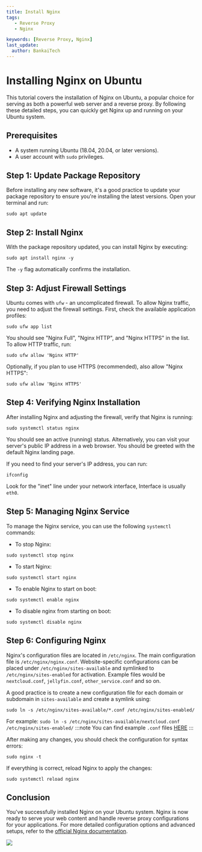 ```yaml
---
title: Install Nginx
tags:
   - Reverse Proxy
   - Nginx

keywords: [Reverse Proxy, Nginx]
last_update:
  author: BankaiTech
---
```


# Installing Nginx on Ubuntu

This tutorial covers the installation of Nginx on Ubuntu, a popular choice for serving as both a powerful web server and a reverse proxy. By following these detailed steps, you can quickly get Nginx up and running on your Ubuntu system.

## Prerequisites

- A system running Ubuntu (18.04, 20.04, or later versions).
- A user account with `sudo` privileges.

## Step 1: Update Package Repository

Before installing any new software, it's a good practice to update your package repository to ensure you're installing the latest versions. Open your terminal and run:

```
sudo apt update
```

## Step 2: Install Nginx

With the package repository updated, you can install Nginx by executing:

```
sudo apt install nginx -y
```

The `-y` flag automatically confirms the installation.

## Step 3: Adjust Firewall Settings

Ubuntu comes with `ufw` - an uncomplicated firewall. To allow Nginx traffic, you need to adjust the firewall settings. First, check the available application profiles:

```
sudo ufw app list
```

You should see "Nginx Full", "Nginx HTTP", and "Nginx HTTPS" in the list. To allow HTTP traffic, run:

```
sudo ufw allow 'Nginx HTTP'
```

Optionally, if you plan to use HTTPS (recommended), also allow "Nginx HTTPS":

```
sudo ufw allow 'Nginx HTTPS'
```

## Step 4: Verifying Nginx Installation

After installing Nginx and adjusting the firewall, verify that Nginx is running:

```
sudo systemctl status nginx
```

You should see an active (running) status. Alternatively, you can visit your server's public IP address in a web browser. You should be greeted with the default Nginx landing page.

If you need to find your server's IP address, you can run:

```
ifconfig
```

Look for the "inet" line under your network interface, Interface is usually `eth0`.

## Step 5: Managing Nginx Service

To manage the Nginx service, you can use the following `systemctl` commands:

- To stop Nginx:
  
```
sudo systemctl stop nginx
```

- To start Nginx:
  
```
sudo systemctl start nginx
```

- To enable Nginx to start on boot:
  
```
sudo systemctl enable nginx
```

- To disable nginx from starting on boot:
  
```
sudo systemctl disable nginx
```

## Step 6: Configuring Nginx

Nginx's configuration files are located in `/etc/nginx`. The main configuration file is `/etc/nginx/nginx.conf`. Website-specific configurations can be placed under `/etc/nginx/sites-available` and symlinked to `/etc/nginx/sites-enabled` for activation. Example files would be `nextcloud.conf`, `jellyfin.conf`, `other_service.conf` and so on.

A good practice is to create a new configuration file for each domain or subdomain in `sites-available` and create a symlink using:

```
sudo ln -s /etc/nginx/sites-available/*.conf /etc/nginx/sites-enabled/
```
For example: `sudo ln -s /etc/nginx/sites-available/nextcloud.conf /etc/nginx/sites-enabled/`
:::note
You can find example `.conf` files [HERE](https://docs.bankai-tech.com/Examples/Reverse%20Proxies/Nginx/)
:::

After making any changes, you should check the configuration for syntax errors:

```
sudo nginx -t
```

If everything is correct, reload Nginx to apply the changes:

```
sudo systemctl reload nginx
```

## Conclusion

You've successfully installed Nginx on your Ubuntu system. Nginx is now ready to serve your web content and handle reverse proxy configurations for your applications. For more detailed configuration options and advanced setups, refer to the [official Nginx documentation](http://nginx.org/en/docs/).

<a href="https://www.buymeacoffee.com/BankaiTech"><img src="https://img.buymeacoffee.com/button-api/?text=Buy me a beer&emoji=🍺&slug=BankaiTech&button_colour=FFDD00&font_colour=000000&font_family=Cookie&outline_colour=000000&coffee_colour=ffffff" /></a>

